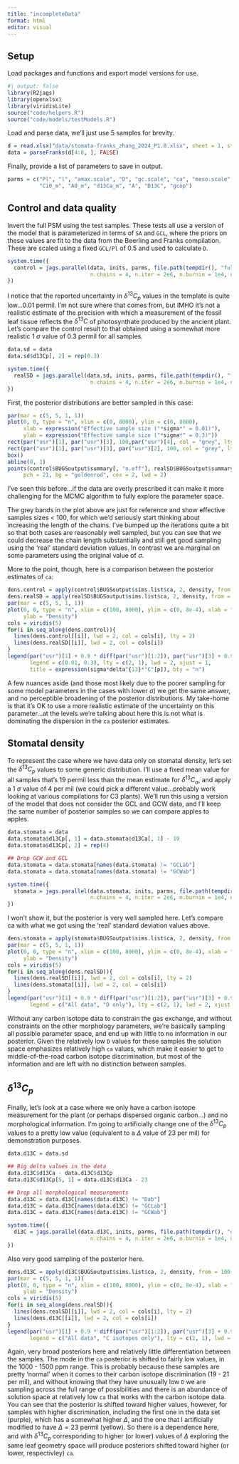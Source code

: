 ```yaml
---
title: "incompleteData"
format: html
editor: visual
---
```


## Setup

Load packages and functions and export model versions for use.

```r
#| output: false
library(R2jags)
library(openxlsx)
library(viridisLite)
source("code/helpers.R")
source("code/models/testModels.R")
```

Load and parse data, we'll just use 5 samples for brevity.

```r
d = read.xlsx("data/stomata-franks_zhang_2024_P1.0.xlsx", sheet = 1, startRow = 3)
data = parseFranks(d[4:8, ], FALSE)
```

Finally, provide a list of parameters to save in output.

```r
parms = c("Pl", "l", "amax.scale", "D", "gc.scale", "ca", "meso.scale",
          "Ci0_m", "A0_m", "d13Ca_m", "A", "D13C", "gcop")
```

## Control and data quality

Invert the full PSM using the test samples. These tests all use a version of the model that is parameterized in terms of `SA` and `GCL`, where the priors on these values are fit to the data from the Beerling and Franks compilation. These are scaled using a fixed `GCL/Pl` of 0.5 and used to calculate `D`.

```r
system.time({
  control = jags.parallel(data, inits, parms, file.path(tempdir(), "fullFranks.txt"), 
                          n.chains = 4, n.iter = 2e6, n.burnin = 1e4, n.thin = 1e3)
})
```

I notice that the reported uncertainty in $\delta^{13}C_{p}$ values in the template is quite low...0.01 permil. I'm not sure where that comes from, but IMHO it's not a realistic estimate of the precision with which a measurement of the fossil leaf tissue reflects the $\delta^{13}C$ of photosynthate produced by the ancient plant. Let's compare the control result to that obtained using a somewhat more realistic 1 $\sigma$ value of 0.3 permil for all samples. \symbol{"2030}

```r
data.sd = data
data.sd$d13Cp[, 2] = rep(0.3)

system.time({
  realSD = jags.parallel(data.sd, inits, parms, file.path(tempdir(), "fullFranks.txt"), 
                          n.chains = 4, n.iter = 2e6, n.burnin = 1e4, n.thin = 1e3)
})
```

First, the posterior distributions are better sampled in this case:

```r
par(mar = c(5, 5, 1, 1))
plot(0, 0, type = "n", xlim = c(0, 8000), ylim = c(0, 8000),
     xlab = expression("Effective sample size ("*sigma*" = 0.01)"),
     ylab = expression("Effective sample size ("*sigma*" = 0.3)"))
rect(par("usr")[1], par("usr")[3], 100,par("usr")[4], col = "grey", lty = 0)
rect(par("usr")[1], par("usr")[3], par("usr")[2], 100, col = "grey", lty = 0)
box()
abline(0, 1)
points(control$BUGSoutput$summary[, "n.eff"], realSD$BUGSoutput$summary[, "n.eff"],
     pch = 21, bg = "goldenrod", cex = 2, lwd = 2)
```

I've seen this before...if the data are overly prescribed it can make it more challenging for the MCMC algorithm to fully explore the parameter space.

The grey bands in the plot above are just for reference and show effective samples sizes \< 100, for which we'd seriously start thinking about increasing the length of the chains. I've bumped up the iterations quite a bit so that both cases are reasonably well sampled, but you can see that we could decrease the chain length substantially and still get good sampling using the 'real' standard deviation values. In contrast we are marginal on some parameters using the original value of $\sigma$.

More to the point, though, here is a comparison between the posterior estimates of `ca`:

```r
dens.control = apply(control$BUGSoutput$sims.list$ca, 2, density, from = 100, to = 8000)
dens.realSD = apply(realSD$BUGSoutput$sims.list$ca, 2, density, from = 100, to = 8000)
par(mar = c(5, 5, 1, 1))
plot(0, 0, type = "n", xlim = c(100, 8000), ylim = c(0, 8e-4), xlab = "ca (ppm)",
     ylab = "Density")
cols = viridis(5)
for(i in seq_along(dens.control)){
  lines(dens.control[[i]], lwd = 2, col = cols[i], lty = 2)
  lines(dens.realSD[[i]], lwd = 2, col = cols[i])
}
legend(par("usr")[1] + 0.9 * diff(par("usr")[1:2]), par("usr")[3] + 0.9 * diff(par("usr")[3:4]), 
       legend = c(0.01, 0.3), lty = c(2, 1), lwd = 2, xjust = 1,
       title = expression(sigma*delta^{13}*"C"[p]), bty = "n")
```

A few nuances aside (and those most likely due to the poorer sampling for some model parameters in the cases with lower $\sigma$) we get the same answer, and no perceptible broadening of the posterior distributions. My take-home is that it's OK to use a more realistic estimate of the uncertainty on this parameter...at the levels we're talking about here this is not what is dominating the dispersion in the `ca` posterior estimates.

## Stomatal density

To represent the case where we have data only on stomatal density, let's set the $\delta^{13}C_p$ values to some generic distribution. I'll use a fixed mean value for all samples that's 19 permil less than the mean estimate for $\delta^{13}C_a$, and apply a 1 $\sigma$ value of 4 per mil (we could pick a different value...probably work looking at various compilations for C3 plants). We'll run this using a version of the model that does not consider the GCL and GCW data, and I'll keep the same number of posterior samples so we can compare apples to apples.

```r
data.stomata = data
data.stomata$d13Cp[, 1] = data.stomata$d13Ca[, 1] - 19
data.stomata$d13Cp[, 2] = rep(4)

## Drop GCW and GCL
data.stomata = data.stomata[names(data.stomata) != "GCLab"]
data.stomata = data.stomata[names(data.stomata) != "GCWab"]

system.time({
  stomata = jags.parallel(data.stomata, inits, parms, file.path(tempdir(), "DonlyFranks.txt"), 
                          n.chains = 4, n.iter = 2e6, n.burnin = 1e4, n.thin = 1e3)
})

```

I won't show it, but the posterior is very well sampled here. Let's compare ca with what we got using the 'real' standard deviation values above.

```r
dens.stomata = apply(stomata$BUGSoutput$sims.list$ca, 2, density, from = 100, to = 8000)
par(mar = c(5, 5, 1, 1))
plot(0, 0, type = "n", xlim = c(100, 8000), ylim = c(0, 8e-4), xlab = "ca (ppm)",
     ylab = "Density")
cols = viridis(5)
for(i in seq_along(dens.realSD)){
  lines(dens.realSD[[i]], lwd = 2, col = cols[i], lty = 2)
  lines(dens.stomata[[i]], lwd = 2, col = cols[i])
}
legend(par("usr")[1] + 0.9 * diff(par("usr")[1:2]), par("usr")[3] + 0.9 * diff(par("usr")[3:4]), 
       legend = c("All data", "D only"), lty = c(2, 1), lwd = 2, xjust = 1, bty = "n")
```

Without any carbon isotope data to constrain the gas exchange, and without constraints on the other morphology parameters, we're basically sampling all possible parameter space, and end up with little to no information in our posterior. Given the relatively low `D` values for these samples the solution space emphasizes relatively high `ca` values, which make it easier to get to middle-of-the-road carbon isotope discrimination, but most of the information and are left with no distinction between samples.

## $\delta^{13}C_p$

Finally, let's look at a case where we only have a carbon isotope measurement for the plant (or perhaps dispersed organic carbon...) and no morphological information. I'm going to artificially change one of the $\delta^{13}C_p$ values to a pretty low value (equivalent to a $\Delta$ value of 23 per mil) for demonstration purposes.

```r
data.d13C = data.sd

## Big delta values in the data
data.d13C$d13Ca - data.d13C$d13Cp
data.d13C$d13Cp[5, 1] = data.d13C$d13Ca - 23

## Drop all morphological measurements
data.d13C = data.d13C[names(data.d13C) != "Dab"]
data.d13C = data.d13C[names(data.d13C) != "GCLab"]
data.d13C = data.d13C[names(data.d13C) != "GCWab"]

system.time({
  d13C = jags.parallel(data.d13C, inits, parms, file.path(tempdir(), "d13ConlyFranks.txt"), 
                          n.chains = 4, n.iter = 2e6, n.burnin = 1e4, n.thin = 1e3)
})

```

Also very good sampling of the posterior here.

```r
dens.d13C = apply(d13C$BUGSoutput$sims.list$ca, 2, density, from = 100, to = 8000)
par(mar = c(5, 5, 1, 1))
plot(0, 0, type = "n", xlim = c(100, 8000), ylim = c(0, 8e-4), xlab = "ca (ppm)",
     ylab = "Density")
cols = viridis(5)
for(i in seq_along(dens.realSD)){
  lines(dens.realSD[[i]], lwd = 2, col = cols[i], lty = 2)
  lines(dens.d13C[[i]], lwd = 2, col = cols[i])
}
legend(par("usr")[1] + 0.9 * diff(par("usr")[1:2]), par("usr")[3] + 0.9 * diff(par("usr")[3:4]), 
       legend = c("All data", "C isotopes only"), lty = c(2, 1), lwd = 2, xjust = 1, bty = "n")
```

Again, very broad posteriors here and relatively little differentiation between the samples. The mode in the `ca` posterior is shifted to fairly low values, in the 1000 - 1500 ppm range. This is probably because these samples are pretty 'normal' when it comes to their carbon isotope discrimination (19 - 21 per mil), and without knowing that they have unusually low `D` we are sampling across the full range of possibilities and there is an abundance of solution space at relatively low `ca` that works with the carbon isotope data. You can see that the posterior is shifted toward higher values, however, for samples with higher discrimination, including the first one in the data set (purple), which has a somewhat higher $\Delta$, and the one that I artificially modified to have $\Delta = 23$ permil (yellow). So there is a dependence here, and with $\delta^{13}C_p$ corresponding to higher (or lower) values of $\Delta$ exploring the same leaf geometry space will produce posteriors shifted toward higher (or lower, respectivley) `ca`.
